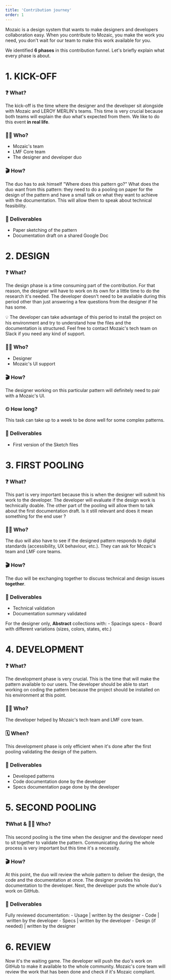 ```yaml
---
title: 'Contribution journey'
order: 1
---
```


Mozaic is a design system that wants to make designers and developers collaboration easy. When you contribute to Mozaic, you make the work you need, you don't wait for our team to make this work available for you.

We identified **6 phases** in this contribution funnel. Let's briefly explain what every phase is about.

# 1. KICK-OFF

### ❓ What?
The kick-off is the time where the designer and the developer sit alongside with Mozaic and LEROY MERLIN's teams. This time is very crucial because both teams will explain the duo what's expected from them. We like to do this event **in real life**.

### 👩‍🚀 Who?
- Mozaic's team
- LMF Core team
- The designer and developer duo

### 🎬 How?
The duo has to ask himself "Where does this pattern go?"
What does the duo want from this pattern: they need to do a pooling on paper for the design of the pattern and have a small talk on what they want to achieve with the documentation. This will allow them to speak about technical feasibility.

### 🚀 Deliverables

- Paper sketching of the pattern
- Documentation draft on a shared Google Doc

# 2. DESIGN

### ❓ What?

The design phase is a time consuming part of the contribution. For that reason, the designer will have to work on its own for a little time to do the research it's needed. The developer doesn't need to be available during this period other than just answering a few questions from the designer if he has some.

<Highlight theme="tips" title="">

💡 The developer can take advantage of this period to install the project on his environment and try to understand how the files and the documentation is structured. Feel free to contact Mozaic's tech team on Slack if you need any kind of support.

</Highlight>

### 👩‍🚀 Who?

- Designer
- Mozaic's UI support

### 🎬 How?

The designer working on this particular pattern will definitely need to pair with a Mozaic's UI.

### ⏲ How long?

This task can take up to a week to be done well for some complex patterns.

### 🚀 Deliverables

- First version of the Sketch files

# 3. FIRST POOLING

### ❓ What?

This part is very important because this is when the designer will submit his work to the developer. The developer will evaluate if the design work is technically doable. The other part of the pooling will allow them to talk about the first documentation draft. Is it still relevant and does it mean something for the end user ?

### 👩‍🚀 Who?

The duo will also have to see if the designed pattern responds to digital standards (accessibility, UX behaviour, etc.). They can ask for Mozaic's team and LMF core teams.

### 🎬 How?

The duo will be exchanging together to discuss technical and design issues **together**.

### 🚀 Deliverables

- Technical validation
- Documentation summary validated

For the designer only, **Abstract** collections with:
    - Spacings specs
    - Board with different variations (sizes, colors, states, etc.)

# 4. DEVELOPMENT

### ❓ What?

The development phase is very crucial. This is the time that will make the pattern available to our users. The developer should be able to start working on coding the pattern because the project should be installed on his environment at this point.

### 👩‍🚀 Who?

The developer helped by Mozaic's tech team and LMF core team.

### 🗓 When?

This development phase is only efficient when it's done after the first pooling validating the design of the pattern.

### 🚀 Deliverables

- Developed patterns
- Code documentation done by the developer
- Specs documentation page done by the developer

# 5. SECOND POOLING

### ❓What & 👩‍🚀 Who?

This second pooling is the time when the designer and the developer need to sit together to validate the pattern. Communicating during the whole process is very important but this time it's a necessity.

### 🎬 How?

At this point, the duo will review the whole pattern to deliver the design, the code and the documentation at once. The designer provides his documentation to the developer. Next, the developer puts the whole duo's work on GitHub.

### 🚀 Deliverables

Fully reviewed documentation:
    -  Usage | written by the designer
    -  Code | written by the developer
    -  Specs | written by the developer
    -  Design (if needed) | written by the designer

# 6. REVIEW

Now it's the waiting game. The developer will push the duo's work on GitHub to make it available to the whole community. Mozaic's core team will review the work that has been done and check if it's Mozaic compliant.
